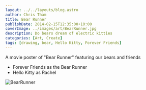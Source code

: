 ```yaml
---
layout: ../../layouts/blog.astro
author: Chris Tham
title: Bear Runner
publishDate: 2014-02-15T12:35:00+10:00
coverImage: ../images/art/BearRunner.jpg
description: Do bears dream of electric kitties
categories: [Art, Create]
tags: [drawing, bear, Hello Kitty, Forever Friends]
---
```


A movie poster of "Bear Runner" featuring our bears and friends

* Forever Friends as the Bear Runner
* Hello Kitty as Rachel

<Img src="../images/art/BearRunner.jpg" alt="BearRunner" />
